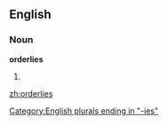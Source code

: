 ==English==

===Noun===
'''orderlies'''

# {{plural of|[[orderly]]}}

[[Category:English plurals ending in "-ies"]]

[[zh:orderlies]]